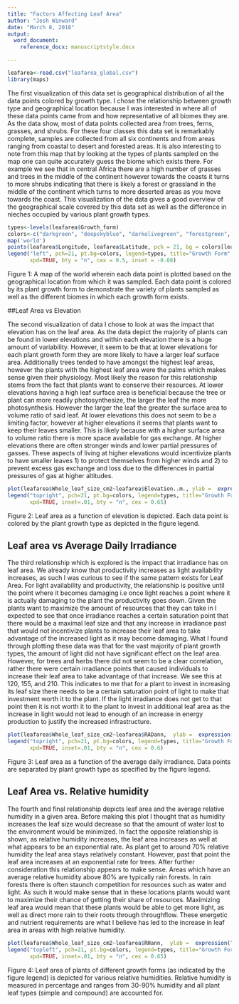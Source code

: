 ```yaml
---
title: "Factors Affecting Leaf Area"
author: "Josh Winward"
date: "March 8, 2018"
output: 
  word_document:
    reference_docx: manuscriptstyle.docx

---
```


```r
leafarea<-read.csv("leafarea_global.csv")
library(maps)
```


The first visualization of this data set is geographical distribution of all the data points colored by growth type. I chose the relationship between growth type and geographical location because I was interested in where all of these data points came from and how representative of all biomes they are. As the data show, most of data points collected area from trees, ferns, grasses, and shrubs. For these four classes this data set is remarkably complete, samples are collected from all six continents and from areas ranging from coastal to desert and forested areas. It is also interesting to note from this map that by looking at the types of plants sampled on the map one can quite accurately guess the biome which exists there. For example we see that in central Africa there are a high number of grasses and trees in the middle of the continent however towards the coasts it turns to more shrubs indicating that there is likely a forest or grassland in the middle of the continent which turns to more deserted areas as you move towards the coast. This visualization of the data gives a good overview of the geographical scale covered by this data set as well as the difference in nieches occupied by various plant growth types.

```r
types<-levels(leafarea$Growth_form)
colors<-c("darkgreen", "deepskyblue", "darkolivegreen", "forestgreen", "darkseagreen", "darkslategray", "darkorange", "gold", "darkslategray1", "chartreuse", "aquamarine")
map('world')
points(leafarea$Longitude, leafarea$Latitude, pch = 21, bg = colors[leafarea$Growth_form])
legend("left", pch=21, pt.bg=colors, legend=types, title="Growth Form", 
       xpd=TRUE, bty = "n", cex = 0.5, inset = -0.08)
```

Figure 1: A map of the world wherein each data point is plotted based on the geographical location from which it was sampled. Each data point is colored by its plant growth form to demonstrate the variety of plants sampled as well as the different biomes in which each growth form exists. 

##Leaf Area vs Elevation

The second visualization of data I chose to look at was the impact that elevation has on the leaf area. As the data depict the majority of plants can be found in lower elevations and within each elevation there is a huge amount of variability. However, it seem to be that at lower elevations for each plant growth form they are more likely to have a larger leaf surface area. Additionally trees tended to have amongst the highest leaf areas, however the plants with the highest leaf area were the palms which makes sense given their physiology. Most likely the reason for this relationship stems from the fact that plants want to conserve their resources. At lower elevations having a high leaf surface area is beneficial because the tree or plant can more readily photosynthesize, the larger the leaf the more photosynthesis. However the larger the leaf the greater the surface area to volume ratio of said leaf. At lower elevations this does not seem to be a limiting factor, however at higher elevations it seems that plants want to keep their leaves smaller. This is likely because with a higher surface area to volume ratio there is more space available for gas exchange. At higher elevations there are often stronger winds and lower partial pressures of gasses. These aspects of living at higher elevations would incentivize plants to have smaller leaves 1) to protect themselves from higher winds and 2) to prevent excess gas exchange and loss due to the differences in partial pressures of gas at higher altitudes. 

```r
plot(leafarea$Whole_leaf_size_cm2~leafarea$Elevation..m., ylab =  expression("Leaf Area cm" ^"2"), xlab = "Elevation (m)",  pch = 21, bg = colors[leafarea$Growth_form])
legend("topright", pch=21, pt.bg=colors, legend=types, title="Growth Form", 
       xpd=TRUE, inset=.01, bty = "n", cex = 0.65)
```

Figure 2: Leaf area as a function of elevation is depicted. Each data point is colored by the plant growth type as depicted in the figure legend. 

## Leaf area vs Average Daily Irradiance

The third relationship which is explored is the impact that irradiance has on leaf area. We already know that productivity increases as light availability increases, as such I was curious to see if the same pattern exists for Leaf Area. For light availability and productivity, the relationship is positive until the point where it becomes damaging i.e once light reaches a point where it is actually damaging to the plant the productivity goes down. Given the plants want to maximize the amount of resources that they can take in I expected to see that once irradiance reaches a certain saturation point that there would be a maximal leaf size and that any increase in irradiance past that would not incentivize plants to increase their leaf area to take advantage of the increased light as it may become damaging. What I found through plotting these data was that for the vast majority of plant growth types, the amount of light did not have  significant effect on the leaf area. However, for trees and herbs there did not seem to be a clear correlation, rather there were certain irradiance points that caused individuals to increase their leaf area to take advantage of that increase. We see this at 120, 155, and 210. This indicates to me that for a plant to invest in increasing its leaf size there needs to be a certain saturation point of light to make that investment worth it to the plant. If the light irradiance does not get to that point then it is not worth it to the plant to invest in additional leaf area as the increase in light would not lead to enough of an increase in energy production to justify the increased infrastructure.
```r
plot(leafarea$Whole_leaf_size_cm2~leafarea$RADann,  ylab =  expression("Leaf Area cm" ^"2"), xlab = expression("Average Daily Irradiance W/m"^"2"), pch = 21, bg = colors[leafarea$Growth_form])
legend("topright", pch=21, pt.bg=colors, legend=types, title="Growth Form", 
       xpd=TRUE, inset=.01, bty = "n", cex = 0.6)
```

Figure 3: Leaf area as a function of the average daily irradiance. Data points are separated by plant growth type as specified by the figure legend. 

## Leaf Area vs. Relative humidity

The fourth and final relationship depicts leaf area and the average relative humidity in a given area. Before making this plot I thought that as humidity increases the leaf size would decrease so that the amount of water lost to the environment would be minimized. In fact the opposite relationship is shown, as relative humidity increases, the leaf area increases as well at what appears to be an exponential rate. As plant get to around 70% relative humidity the leaf area stays relatively constant. However, past that point the leaf area increases at an exponential rate for trees. After further consideration this relationship appears to make sense. Areas which have an average relative humidity above 80% are typically rain forests. In rain forests there is often staunch competition for resources such as water and light. As such it would make sense that in these locations plants would want to maximize their chance of getting their share of resources. Maximizing leaf area would mean that these plants would be able to get more light, as well as direct more rain to their roots through throughflow. These energetic and nutrient requirements are what I believe has led to the increase in leaf area in areas with high relative humidity. 

```r
plot(leafarea$Whole_leaf_size_cm2~leafarea$RHann,  ylab =  expression("Leaf Area cm" ^"2"), xlab = "Relative Humidity (%)", pch = 21, bg = colors[leafarea$Growth_form])
legend("topleft", pch=21, pt.bg=colors, legend=types, title="Growth Form", 
       xpd=TRUE, inset=.01, bty = "n", cex = 0.65)    
```

Figure 4: Leaf area of plants of different growth forms (as indicated by the figure legend) is depicted for various relative humidities. Relative humidity is measured in percentage and ranges from 30-90% humidity and all plant leaf types (simple and compound) are accounted for. 